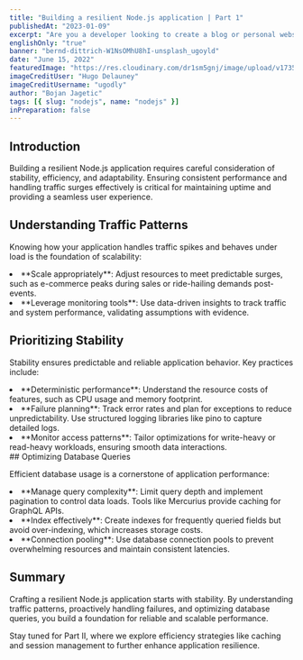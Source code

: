 ```yaml
---
title: "Building a resilient Node.js application | Part 1"
publishedAt: "2023-01-09"
excerpt: "Are you a developer looking to create a blog or personal website that is both easy to maintain, blazing fast and visually appealing? Look no further"
englishOnly: "true"
banner: "bernd-dittrich-W1NsOMhU8hI-unsplash_ugoyld"
date: "June 15, 2022"
featuredImage: "https://res.cloudinary.com/dr1sm5gnj/image/upload/v1735132830/igutech/blogs/straw-1080691_1280_t6n3jh.jpg"
imageCreditUser: "Hugo Delauney"
imageCreditUsername: "ugodly"
author: "Bojan Jagetic"
tags: [{ slug: "nodejs", name: "nodejs" }]
inPreparation: false
---
```


## Introduction

Building a resilient Node.js application requires careful consideration of stability, efficiency, and adaptability. Ensuring consistent performance and handling traffic surges effectively is critical for maintaining uptime and providing a seamless user experience.

## Understanding Traffic Patterns

Knowing how your application handles traffic spikes and behaves under load is the foundation of scalability:

<LgList>
<li> **Scale appropriately**: Adjust resources to meet predictable surges, such as e-commerce peaks during sales or ride-hailing demands post-events. </li>
<li> **Leverage monitoring tools**: Use data-driven insights to track traffic and system performance, validating assumptions with evidence. </li>
</LgList>

## Prioritizing Stability

Stability ensures predictable and reliable application behavior. Key practices include:

<LgList>
<li> **Deterministic performance**: Understand the resource costs of features, such as CPU usage and memory footprint. </li>
<li> **Failure planning**: Track error rates and plan for exceptions to reduce unpredictability. Use structured logging libraries like <Adjusted>pino</Adjusted> to capture detailed logs. </li>
<li> **Monitor access patterns**: Tailor optimizations for write-heavy or read-heavy workloads, ensuring smooth data interactions. </li>
</LgList>
## Optimizing Database Queries

Efficient database usage is a cornerstone of application performance:

<LgList>
<li> **Manage query complexity**: Limit query depth and implement pagination to control data loads. Tools like <Adjusted>Mercurius</Adjusted> provide caching for GraphQL APIs. </li>
<li> **Index effectively**: Create indexes for frequently queried fields but avoid over-indexing, which increases storage costs. </li>
<li> **Connection pooling**: Use database connection pools to prevent overwhelming resources and maintain consistent latencies. </li>
</LgList>

## Summary

Crafting a resilient Node.js application starts with stability. By understanding traffic patterns, proactively handling failures, and optimizing database queries, you build a foundation for reliable and scalable performance.

Stay tuned for Part II, where we explore efficiency strategies like caching and session management to further enhance application resilience.
